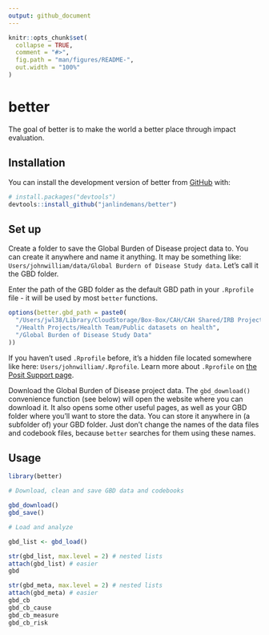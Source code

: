```yaml
---
output: github_document
---
```


<!-- README.md is generated from README.Rmd. Please edit that file -->

```r
knitr::opts_chunk$set(
  collapse = TRUE,
  comment = "#>",
  fig.path = "man/figures/README-",
  out.width = "100%"
)
```

# better

<!-- badges: start -->
<!-- badges: end -->

The goal of better is to make the world a better place through impact evaluation.

## Installation

You can install the development version of better from [GitHub](https://github.com/) with:

``` r
# install.packages("devtools")
devtools::install_github("janlindemans/better")
```

## Set up

Create a folder to save the Global Burden of Disease project data to. You can create it anywhere and name it anything. It may be something like: `Users/johnwilliam/data/Global Burdern of Disease Study data`. Let's call it the GBD folder.

Enter the path of the GBD folder as the default GBD path in your `.Rprofile` file - it will be used by most `better` functions.

```r
options(better.gbd_path = paste0(
  "/Users/jwl38/Library/CloudStorage/Box-Box/CAH/CAH Shared/IRB Projects",
  "/Health Projects/Health Team/Public datasets on health",
  "/Global Burden of Disease Study Data" 
))
```
If you haven't used `.Rprofile` before, it's a hidden file located somewhere like here: `Users/johnwilliam/.Rprofile`. Learn more about `.Rprofile` on [the Posit Support page](https://support.posit.co/hc/en-us/articles/360047157094-Managing-R-with-Rprofile-Renviron-Rprofile-site-Renviron-site-rsession-conf-and-repos-conf).

Download the Global Burden of Disease project data. The `gbd_download()` convenience function (see below) will open the website where you can download it. It also opens some other useful pages, as well as your GBD folder where you'll want to store the data. You can store it anywhere in (a subfolder of) your GBD folder. Just don't change the names of the data files and codebook files, because `better` searches for them using these names.

## Usage

```r
library(better)

# Download, clean and save GBD data and codebooks

gbd_download()
gbd_save()

# Load and analyze

gbd_list <- gbd_load()

str(gbd_list, max.level = 2) # nested lists
attach(gbd_list) # easier
gbd

str(gbd_meta, max.level = 2) # nested lists
attach(gbd_meta) # easier
gbd_cb
gbd_cb_cause
gbd_cb_measure
gbd_cb_risk
```

